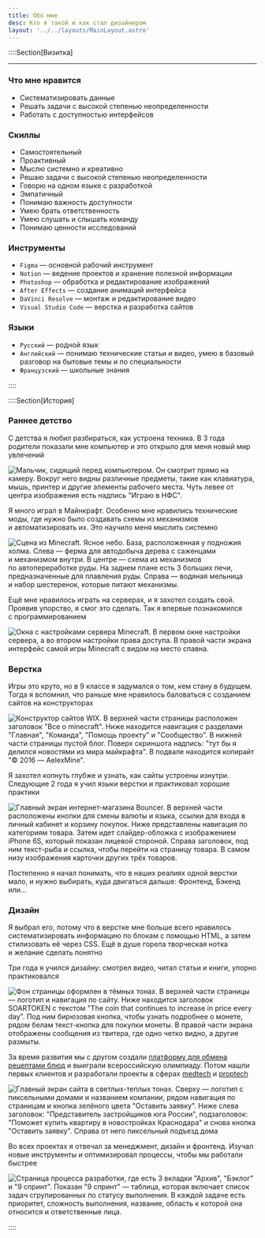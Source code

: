 ```yaml
---
title: Обо мне
desc: Кто я такой и как стал дизайнером
layout: '../../layouts/MainLayout.astro'
---
```




::::Section[Визитка]

<AboutCard />

---

### Что мне нравится

- Систематизировать данные
- Решать задачи с высокой степенью неопределенности
- Работать с доступностью интерфейсов

### Скиллы

- Самостоятельный
- Проактивный
- Мыслю системно и креативно
- Решаю задачи с высокой степенью неопределенности
- Говорю на одном языке с разработкой
- Эмпатичный
- Понимаю важность доступности
- Умею брать ответственность
- Умею слушать и слышать команду
- Понимаю ценности исследований

### Инструменты

- `Figma` — основной рабочий инструмент
- `Notion` — ведение проектов и хранение полезной информации
- `Photoshop` — обработка и редактирование изображений
- `After Effects` — создание анимаций интерфейса
- `DaVinci Resolve` — монтаж и редактирование видео
- `Visual Studio Code` — верстка и разработка сайтов

### Языки

- `Русский` — родной язык
- `Английский` — понимаю технические статьи и видео, умею в базовый разговор на бытовые темы и по специальности
- `Французский` — школьные знания

::::

::::Section[История]

### Раннее детство

С детства я любил разбираться, как устроена техника. В 3 года родители показали мне компьютер и это открыло для меня новый мир увлечений

![Мальчик, сидящий перед компьютером. Он смотрит прямо на камеру. Вокруг него видны различные предметы, такие как клавиатура, мышь, принтер и другие элементы рабочего места. Чуть левее от центра изображения есть надпись "Играю в НФС".](@/assets/about/detstvo.jpg 'Меня застали в расплох за игрой в Need for Speed: Undeground 2')

Я много играл в Майнкрафт. Особенно мне нравились технические моды, где нужно было создавать схемы из механизмов и автоматизировать их. Это научило меня мыслить системно

![Сцена из Minecraft. Ясное небо. База, расположенная у подножия холма. Слева — ферма для автодобыча дерева с саженцами и механизмом внутри. В центре — схема из механизмов по автопереработке руды. На заднем плане есть 3 больших печи, предназначенные для плавления руды. Справа — водяная мельница и набор шестеренок, которые питают механизмы.](@/assets/about/minecraft.jpg 'Автодобыча дерева, центр переработки руд, и водяная мельница')

Ещё мне нравилось играть на серверах, и я захотел создать свой. Проявив упорство, я смог это сделать. Так я впервые познакомился с программированием

![Окна с настройками сервера Minecraft. В первом окне настройки сервера, а во втором настройки права доступа. В правой части экрана интерфейс самой игры Minecraft с видом на место спавна.](@/assets/about/server.jpg 'Так выглядело создание и настройка простого сервера')

### Верстка

Игры это круто, но в 9 классе я задумался о том, кем стану в будущем. Тогда я вспомнил, что раньше мне нравилось баловаться с созданием сайтов на конструкторах

![Конструктор сайтов WIX. В верхней части страницы расположен заголовок "Все о minecraft". Ниже находится навигация с разделами "Главная", "Команда", "Помощь проекту" и "Сообщество". В нижней части страницы пустой блог. Поверх скриншота надпись: "тут бы я делился новостями из мира майкрафта". В подвале находится копирайт "© 2016 — AelexMine".](@/assets/about/first-site.jpg 'Новостной проект по майнкрафту, который я так и недоделал на WiX в 2016')

Я захотел копнуть глубже и узнать, как сайты устроены изнутри. Cледующие 2 года я учил языки верстки и практиковал хорошие практики

![Главный экран интернет-магазина Bouncer. В верхней части расположены кнопки для смены валюты и языка, ссылки для входа в личный кабинет и корзину покупок. Ниже представлены навигация по категориям товара. Затем идет слайдер-обложка с изображением iPhone 6S, который показан лицевой стороной. Справа заголовок, под ним текст-рыба и ссылка, чтобы перейти на страницу товара. В самом низу изображения карточки других трёх товаров.](@/assets/about/verstka.jpg 'Проект [интернет-магазина](https://sonniydsgn.github.io/bouncer/), который я сверстал в 2021')

Постепенно я начал понимать, что в наших реалиях одной верстки мало, и нужно выбирать, куда двигаться дальше: Фронтенд, Бэкенд или…

### Дизайн

Я выбрал его, потому что в верстке мне больше всего нравилось систематизировать информацию по блокам с помощью HTML, а затем стилизовать её через CSS. Ещё в душе горела творческая нотка и желание сделать понятно

Три года я учился дизайну: смотрел видео, читал статьи и книги, упорно практиковался

![Фон страницы оформлен в тёмных тонах. В верхней части страницы — логотип и навигация по сайту. Ниже находится заголовок SOARTOKEN с текстом "The coin that continues to increase in price every day". Под ним бирюзовая кнопка, чтобы узнать подробнее о монете, рядом белам текст-кнопка для покупки монеты. В правой части экрана отображены сообщения из твитера, где одно четко видно, а другие размыты.](@/assets/about/first-design.jpg 'Главный экран сайта для криптовалютного стартапа. Первый опыт в дизайне. 2021')

За время развития мы с другом создали [платформу для обмена рецептами блюд](/projects/mamayapovar) и выиграли всероссийскую олимпиаду. Потом нашли первых клиентов и разработали проекты в сферах [medtech](/projects/vtour) и [proptech](/projects/nova-ug)

![Главный экран сайта в светлых-теплых тонах. Сверху — логотип с пиксельными домами и названием компании, рядом навигация по страницам и кнопка зелёного цвета "Оставить заявку". Ниже слева заголовок: "Представитель застройщиков юга России", подзаголовок: "Поможет купить квартиру в новостройках Краснодара" и снова кнопка "Оставить заявку". Справа от него пиксельный подъезд дома](@/assets/about/last-design.jpg 'Главный экран [агрегатора новостроек](/projects/nova-ug) в Краснодаре. Один из последних дизайнов. 2024')

Во всех проектах я отвечал за менеджмент, дизайн и фронтенд. Изучал новые инструменты и оптимизировал процессы, чтобы мы работали быстрее

![Страница процесса разработки, где есть 3 вкладки "Архив", "Бэклог" и "9 спринт". Показан "9 спринт" — таблица, которая включает список задач сгрупированных по статусу выполнения. В каждой задаче есть приоритет, сложность выполнения, название, область к которой она относится и ответственные лица.](@/assets/about/backlog-example.jpg 'Бэклог на 9 спринте во время разработки [Путеводителя по клинике](/projects/vtour)')

::::

